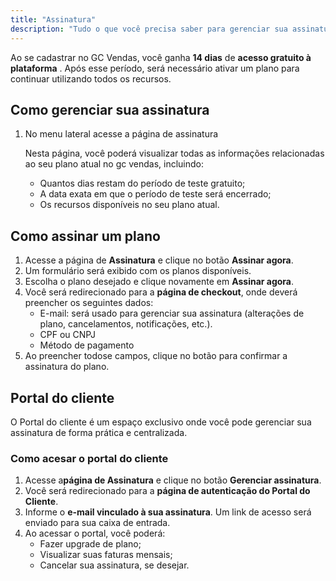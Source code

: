```yaml
---
title: "Assinatura"
description: "Tudo o que você precisa saber para gerenciar sua assinatura no gc vendas."
---
```


Ao se cadastrar no GC Vendas, você ganha **14 dias** de **acesso gratuito à plataforma** . Após esse período, será necessário ativar um plano para continuar utilizando todos os recursos.

## Como gerenciar sua assinatura

1. No menu lateral acesse a página de assinatura

   Nesta página, você poderá visualizar todas as informações relacionadas ao seu plano atual no gc vendas, incluindo:
   - Quantos dias restam do período de teste gratuito;
   - A data exata em que o período de teste será encerrado;
   - Os recursos disponíveis no seu plano atual.

## Como assinar um plano

1. Acesse a página de **Assinatura**  e clique no botão **Assinar agora**.
2. Um formulário será exibido com os planos disponíveis.
3. Escolha o plano desejado e clique novamente em **Assinar agora**.
4. Você será redirecionado para a **página de checkout**, onde deverá preencher os seguintes dados:
   - E-mail: será usado para gerenciar sua assinatura (alterações de plano, cancelamentos, notificações, etc.).
   - CPF ou CNPJ
   - Método de pagamento
5. Ao preencher todose campos, clique no botão para confirmar a assinatura do plano.

## Portal do cliente

O Portal do cliente é um espaço exclusivo onde você pode gerenciar sua assinatura de forma prática e centralizada.

### Como acesar o portal do cliente

1. Acesse a**página de Assinatura**  e clique no botão **Gerenciar assinatura**.
2. Você será redirecionado para a **página de autenticação do Portal do Cliente**.
3. Informe o **e-mail vinculado à sua assinatura**. Um link de acesso será enviado para sua caixa de entrada.
4. Ao acessar o portal, você poderá:
   - Fazer upgrade de plano;
   - Visualizar suas faturas mensais;
   - Cancelar sua assinatura, se desejar.